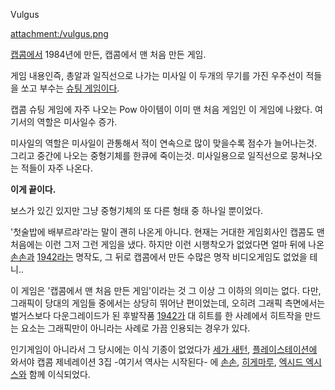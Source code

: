 Vulgus

attachment:/vulgus.png

[[캡콤]]에서 1984년에 만든, 캡콤에서 맨 처음 만든 게임.

게임 내용인즉, 총알과 일직선으로 나가는 미사일 이 두개의 무기를 가진 우주선이 적들을 쏘고 부수는 [[슈팅 게임]]이다.

캡콤 슈팅 게임에 자주 나오는 Pow 아이템이 이미 맨 처음 게임인 이 게임에 나왔다. 여기서의 역할은 미사일수 증가.

미사일의 역할은 미사일이 관통해서 적이 연속으로 많이 맞을수록 점수가 늘어나는것. 그리고 중간에 나오는 중형기체를 한큐에 죽이는것. 미사일용으로 일직선으로 뭉쳐나오는 적들이 자주 나온다.

'''이게 끝이다.'''

보스가 있긴 있지만 그냥 중형기체의 또 다른 형태 중 하나일 뿐이었다.

'첫술밥에 배부르랴'라는 말이 괜히 나온게 아니다. 현재는 거대한 게임회사인 캡콤도 맨 처음에는 이런 그저 그런 게임을 냈다. 하지만 이런 시행착오가 없었다면 얼마 뒤에 나온 [[손손]]과 [[1942]]라는 명작도, 그 뒤로 캡콤에서 만든 수많은 명작 비디오게임도 없었을 테니..

이 게임은 '캡콤에서 맨 처음 만든 게임'이라는 것 그 이상 그 이하의 의미는 없다. 다만, 그래픽이 당대의 게임들 중에서는 상당히 뛰어난 편이었는데, 오히려 그래픽 측면에서는 벌거스보다 다운그레이드가 된 후발작품 [[1942]]가 대 히트를 한 사례에서 히트작을 만드는 요소는 그래픽만이 아니라는 사례로 가끔 인용되는 경우가 있다.

인기게임이 아니라서 그 당시에는 이식 기종이 없었다가 [[세가 새턴]], [[플레이스테이션]]에 와서야 캡콤 제네레이션 3집 -여기서 역사는 시작된다- 에 [[손손]], [[히게마루]], [[엑시드 엑시스]]와 함께 이식되었다.
